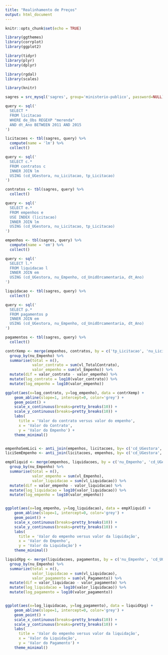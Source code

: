 ```yaml
---
title: "Realinhamento de Preços"
output: html_document
---
```


```r
knitr::opts_chunk$set(echo = TRUE)
```

```r
library(ggthemes)
library(corrplot)
library(ggplot2)

library(tidyr)
library(plyr)
library(dplyr)

library(rgdal)
library(scales)

library(knitr)
```

```r
sagres = src_mysql('sagres', group='ministerio-publico', password=NULL)

query <- sql('
  SELECT *
  FROM licitacao
  WHERE de_Obs REGEXP "merenda"
  AND dt_Ano BETWEEN 2011 AND 2015
')

licitacoes <- tbl(sagres, query) %>%
  compute(name = 'lm') %>%
  collect()

query <- sql('
  SELECT c.*
  FROM contratos c
  INNER JOIN lm
  USING (cd_UGestora, nu_Licitacao, tp_Licitacao)
')

contratos <- tbl(sagres, query) %>%
  collect()

query <- sql('
  SELECT e.*
  FROM empenhos e
  USE INDEX (licitacao)
  INNER JOIN lm
  USING (cd_UGestora, nu_Licitacao, tp_Licitacao)
')

empenhos <- tbl(sagres, query) %>%
  compute(name = 'em') %>%
  collect()

query <- sql('
  SELECT l.*
  FROM liquidacao l
  INNER JOIN em
  USING (cd_UGestora, nu_Empenho, cd_UnidOrcamentaria, dt_Ano)
')

liquidacao <- tbl(sagres, query) %>%
  collect()

query <- sql('
  SELECT p.*
  FROM pagamentos p
  INNER JOIN em
  USING (cd_UGestora, nu_Empenho, cd_UnidOrcamentaria, dt_Ano)
')

pagamentos <- tbl(sagres, query) %>%
  collect()
```

```r
contrXemp <- merge(empenhos, contratos, by = c('tp_Licitacao', 'nu_Licitacao', 'cd_UGestora')) %>%
  group_by(nu_Empenho) %>%
  summarise(total = n(),
            valor_contrato = sum(vl_TotalContrato),
            valor_empenho = sum(vl_Empenho)) %>%
  mutate(dif = valor_contrato - valor_empenho) %>%
  mutate(log_contrato = log10(valor_contrato)) %>%
  mutate(log_empenho = log10(valor_empenho))

ggplot(aes(x=log_contrato, y=log_empenho), data = contrXemp) +
    geom_abline(slope=1, intercept=0, color='grey') +
    geom_point() +
    scale_x_continuous(breaks=pretty_breaks(10)) +
    scale_y_continuous(breaks=pretty_breaks(10)) +
    labs(
      title = 'Valor do contrato versus valor do empenho',
      x = 'Valor do Contrato',
      y = 'Valor do Empenho') +
    theme_minimal()


empenhoSemLici <- anti_join(empenhos, licitacoes, by= c('cd_UGestora', 'nu_Licitacao', 'tp_Licitacao'))
liciSemEmpenho <- anti_join(licitacoes, empenhos, by= c('cd_UGestora', 'nu_Licitacao', 'tp_Licitacao'))
```

```r
empXliquid <- merge(empenhos, liquidacoes, by = c('nu_Empenho', 'cd_UGestora', 'dt_Ano', 'cd_UnidOrcamentaria')) %>%
  group_by(nu_Empenho) %>%
  summarise(total = n(),
            valor_empenho = sum(vl_Empenho),
            valor_liquidacao = sum(vl_Liquidacao)) %>%
  mutate(dif = valor_empenho - valor_liquidacao) %>%
  mutate(log_liquidacao = log10(valor_liquidacao)) %>%
  mutate(log_empenho = log10(valor_empenho))


ggplot(aes(x=log_empenho, y=log_liquidacao), data = empXliquid) +
    geom_abline(slope=1, intercept=0, color='grey') +
    geom_point() +
    scale_x_continuous(breaks=pretty_breaks(10)) +
    scale_y_continuous(breaks=pretty_breaks(10)) +
    labs(
      title = 'Valor do empenho versus valor da liquidação',
      x = 'Valor do Empenho',
      y = 'Valor da Liquidação') +
    theme_minimal()
```

```r
liquidXpg <- merge(liquidacoes, pagamentos, by = c('nu_Empenho', 'cd_UGestora', 'dt_Ano', 'cd_UnidOrcamentaria')) %>%
  group_by(nu_Empenho) %>%
  summarize(total = n(),
            valor_liquidacao = sum(vl_Liquidacao),
            valor_pagamento = sum(vl_Pagamento)) %>%
  mutate(dif = valor_liquidacao - valor_pagamento) %>%
  mutate(log_liquidacao = log10(valor_liquidacao)) %>%
  mutate(log_pagamento = log10(valor_pagamento))


ggplot(aes(x=log_liquidacao, y=log_pagamento), data = liquidXpg) +
    geom_abline(slope=1, intercept=0, color='grey') +
    geom_point() +
    scale_x_continuous(breaks=pretty_breaks(10)) +
    scale_y_continuous(breaks=pretty_breaks(10)) +
    labs(
      title = 'Valor do empenho versus valor da liquidação',
      x = 'Valor da Liquidação',
      y = 'Valor do Pagamento') +
    theme_minimal()
```
